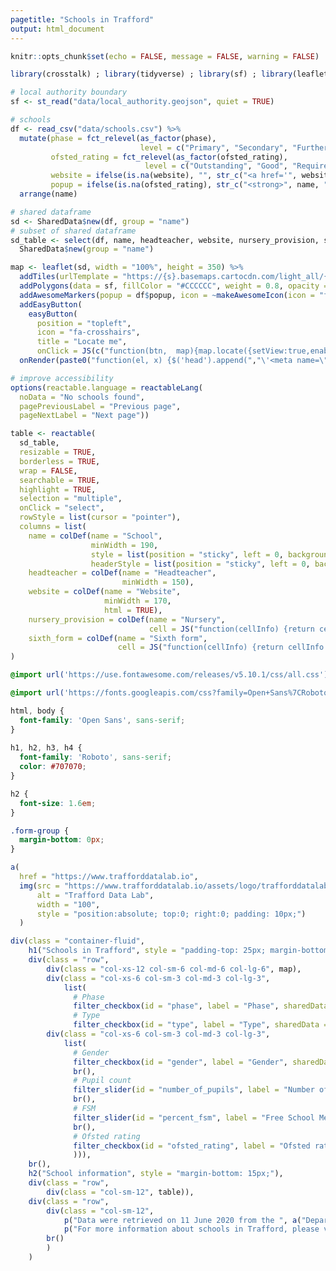 ```yaml
---
pagetitle: "Schools in Trafford"
output: html_document
---
```


```r
knitr::opts_chunk$set(echo = FALSE, message = FALSE, warning = FALSE)

library(crosstalk) ; library(tidyverse) ; library(sf) ; library(leaflet) ; library(leaflet.extras) ; library(reactable) ; library(shiny) ; library(htmlwidgets) ; library(htmltools)

# local authority boundary
sf <- st_read("data/local_authority.geojson", quiet = TRUE)

# schools
df <- read_csv("data/schools.csv") %>% 
  mutate(phase = fct_relevel(as_factor(phase),
                             level = c("Primary", "Secondary", "Further Education", "Continuous")),
         ofsted_rating = fct_relevel(as_factor(ofsted_rating),
                              level = c("Outstanding", "Good", "Requires improvement", "Serious Weaknesses")),
         website = ifelse(is.na(website), "", str_c("<a href='", website, "'target='_blank'>", str_remove(website, "http://www.|https://www.|www.|http://|https://"), "</a>")),
         popup = ifelse(is.na(ofsted_rating), str_c("<strong>", name, "</strong><br/><a href='", compare_performance, "'target='_blank'>Compare performance with other schools</a>") %>% map(HTML), str_c("<strong>", name, "</strong><br/><a href='", ofsted_report, "'target='_blank'>Latest Ofsted report</a><br/><a href='", compare_performance, "'target='_blank'>Compare performance with other schools</a>") %>% map(HTML)))  %>% 
  arrange(name)

# shared dataframe
sd <- SharedData$new(df, group = "name")
# subset of shared dataframe
sd_table <- select(df, name, headteacher, website, nursery_provision, sixth_form) %>%
  SharedData$new(group = "name")
```

```r
map <- leaflet(sd, width = "100%", height = 350) %>%
  addTiles(urlTemplate = "https://{s}.basemaps.cartocdn.com/light_all/{z}/{x}/{y}{r}.png", attribution = '&copy; <a href="https://www.openstreetmap.org/copyright">OpenStreetMap</a> contributors &copy; <a href="https://carto.com/attributions">CARTO</a> | <a href="https://www.ons.gov.uk/methodology/geography/licences">Contains OS data © Crown copyright and database right (2020)</a> | Data: <a href="https://get-information-schools.service.gov.uk" target="_blank">DfE</a>', options = tileOptions(minZoom = 11, maxZoom = 18)) %>%
  addPolygons(data = sf, fillColor = "#CCCCCC", weight = 0.8, opacity = 1, color = "#212121") %>%  
  addAwesomeMarkers(popup = df$popup, icon = ~makeAwesomeIcon(icon = "fas fa-school", library = "fa", iconColor = "#FFFFFF", markerColor = "purple")) %>%
  addEasyButton(
    easyButton(
      position = "topleft",
      icon = "fa-crosshairs",
      title = "Locate me",
      onClick = JS(c("function(btn,  map){map.locate({setView:true,enableHighAccuracy: true })}")))) %>% 
  onRender(paste0("function(el, x) {$('head').append(","\'<meta name=\"viewport\" content=\"width=device-width, initial-scale=1.0\">\'",");}"))
```

```r
# improve accessibility
options(reactable.language = reactableLang(
  noData = "No schools found",
  pagePreviousLabel = "Previous page",
  pageNextLabel = "Next page"))

table <- reactable(
  sd_table,
  resizable = TRUE,
  borderless = TRUE,
  wrap = FALSE,
  searchable = TRUE,
  highlight = TRUE,
  selection = "multiple",
  onClick = "select",
  rowStyle = list(cursor = "pointer"),
  columns = list(
    name = colDef(name = "School",
                  minWidth = 190,
                  style = list(position = "sticky", left = 0, background = "#fff", zIndex = 1),
                  headerStyle = list(position = "sticky", left = 0, background = "#fff", zIndex = 1)),
    headteacher = colDef(name = "Headteacher",
                         minWidth = 150),
    website = colDef(name = "Website", 
                     minWidth = 170,
                     html = TRUE),
    nursery_provision = colDef(name = "Nursery", 
                               cell = JS("function(cellInfo) {return cellInfo.value === 'No' ? '\u2718' : '\u2713'}")),
    sixth_form = colDef(name = "Sixth form",
                        cell = JS("function(cellInfo) {return cellInfo.value === 'No' ? '\u2718' : '\u2713'}")))
)
```

```css
@import url('https://use.fontawesome.com/releases/v5.10.1/css/all.css');

@import url('https://fonts.googleapis.com/css?family=Open+Sans%7CRoboto');

html, body {
  font-family: 'Open Sans', sans-serif;
}
        
h1, h2, h3, h4 {
  font-family: 'Roboto', sans-serif;
  color: #707070;
}

h2 {
  font-size: 1.6em;
}

.form-group {
  margin-bottom: 0px;
}
```

```r
a(
  href = "https://www.trafforddatalab.io", 
  img(src = "https://www.trafforddatalab.io/assets/logo/trafforddatalab_logo.svg", 
      alt = "Trafford Data Lab", 
      width = "100",
      style = "position:absolute; top:0; right:0; padding: 10px;")
  )
```

```r
div(class = "container-fluid",
    h1("Schools in Trafford", style = "padding-top: 25px; margin-bottom: 20px;"),
    div(class = "row",
        div(class = "col-xs-12 col-sm-6 col-md-6 col-lg-6", map),
        div(class = "col-xs-6 col-sm-3 col-md-3 col-lg-3", 
            list(
              # Phase
              filter_checkbox(id = "phase", label = "Phase", sharedData = sd, group = ~phase),
              # Type
              filter_checkbox(id = "type", label = "Type", sharedData = sd, group = ~type))),
        div(class = "col-xs-6 col-sm-3 col-md-3 col-lg-3", 
            list(
              # Gender
              filter_checkbox(id = "gender", label = "Gender", sharedData = sd, group = ~gender, inline = TRUE),
              br(),
              # Pupil count
              filter_slider(id = "number_of_pupils", label = "Number of pupils", sharedData = sd, column = ~number_of_pupils, step = 10, ticks = FALSE),
              br(),
              # FSM
              filter_slider(id = "percent_fsm", label = "Free School Meals", sharedData = sd, column = ~percent_fsm, step = 1, round = TRUE, sep = "", ticks = FALSE, post = "%"),
              br(),
              # Ofsted rating
              filter_checkbox(id = "ofsted_rating", label = "Ofsted rating", sharedData = sd, group = ~ofsted_rating)
              ))),
    br(),
    h2("School information", style = "margin-bottom: 15px;"),
    div(class = "row",
        div(class = "col-sm-12", table)),
    div(class = "row",
        div(class = "col-sm-12", 
            p("Data were retrieved on 11 June 2020 from the ", a("Department for Education's", href = 'https://www.gov.uk/government/organisations/department-for-education'), a("register of schools and colleges.", href = 'https://get-information-schools.service.gov.uk'), "The number of pupils and the percentage of those on free school meals are drawn from a school audit conducted in January 2019."), 
            p("For more information about schools in Trafford, please visit ", a("trafford.gov.uk/residents/schools", href = 'https://www.trafford.gov.uk/residents/schools', target = "_blank"))),
        br()
        )
    )
```